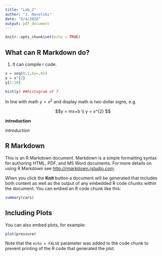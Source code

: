 ```yaml
---
title: "Lab_2"
author: "J. Navelski"
date: "9/4/2020"
output: pdf_document
---
```


```r
knitr::opts_chunk$set(echo = TRUE)
```

## What can R Markdown do?

\section{Compile Code}

1) It can compile r code.

```r


x = seq(0,1,by=.01)
y = x^{2}
y[1:10]

```

```r

hist(y) ##histogram of 7

```

\section{Compile math }

In line with math $y=x^{2}$ and display math is two dollar signs, e.g.

$$y = mx+b \\
  y = x^{2}
$$

\section{Equation arrays}

\begin{eqnarray}
(a+b)^{2}&=&(a+b)(a+b) \nonumber \\
&=& a^{2}+ab+ab+b^{2} \nonumber \\
&=& a^{2}+2ab+b^{2}
\end{eqnarray}

__introduction__

_introduction_




















## R Markdown

This is an R Markdown document. Markdown is a simple formatting syntax for authoring HTML, PDF, and MS Word documents. For more details on using R Markdown see <http://rmarkdown.rstudio.com>.

When you click the **Knit** button a document will be generated that includes both content as well as the output of any embedded R code chunks within the document. You can embed an R code chunk like this:

```r
summary(cars)
```

## Including Plots

You can also embed plots, for example:

```r
plot(pressure)
```

Note that the `echo = FALSE` parameter was added to the code chunk to prevent printing of the R code that generated the plot.
